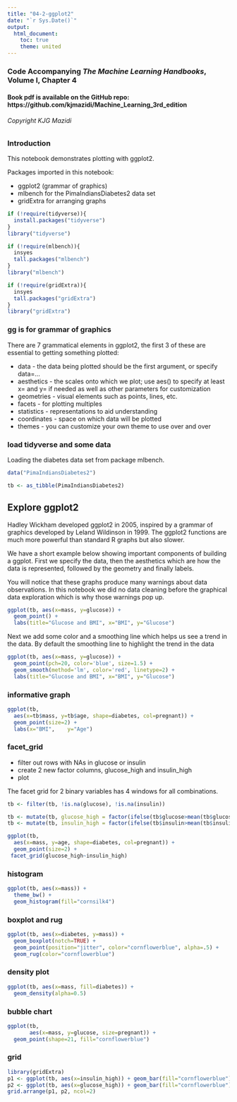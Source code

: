 ```yaml
---
title: "04-2-ggplot2"
date: "`r Sys.Date()`"
output:
  html_document:
    toc: true
    theme: united
---
```


### Code Accompanying ***The Machine Learning Handbooks***, Volume I, Chapter 4

#### Book pdf is available on the GitHub repo: https://github.com/kjmazidi/Machine_Learning_3rd_edition

###### Copyright KJG Mazidi

### Introduction

This notebook demonstrates plotting with ggplot2.

Packages imported in this notebook:

- ggplot2 (grammar of graphics)
- mlbench for the PimaIndiansDiabetes2 data set
- gridExtra for arranging graphs

```r
if (!require(tidyverse)){
  install.packages("tidyverse")
}
library("tidyverse")

if (!require(mlbench)){
  insyes
  tall.packages("mlbench")
}
library("mlbench")

if (!require(gridExtra)){
  insyes
  tall.packages("gridExtra")
}
library("gridExtra")
```

### gg is for grammar of graphics

There are 7 grammatical elements in ggplot2, the first 3 of these are essential to getting something plotted:

* data - the data being plotted should be the first argument, or specify data=...
* aesthetics - the scales onto which we plot; use aes() to specify at least x= and y= if needed as well as other parameters for customization
* geometries - visual elements such as points, lines, etc.
* facets - for plotting multiples
* statistics - representations to aid understanding
* coordinates - space on which data will be plotted
* themes - you can customize your own theme to use over and over

### load tidyverse and some data

Loading the diabetes data set from package mlbench.

```r
data("PimaIndiansDiabetes2")

tb <- as_tibble(PimaIndiansDiabetes2)
```


## Explore ggplot2

Hadley Wickham developed ggplot2 in 2005, inspired by a grammar of graphics developed by Leland Wildinson in 1999. The ggplot2 functions are much more powerful than standard R graphs but also slower. 

We have a short example below showing important components of building a ggplot. First we specify the data, then the aesthetics which are how the data is represented, followed by the geometry and finally labels.

You will notice that these graphs produce many warnings about data observations. In this notebook we did no data cleaning before the graphical data exploration which is why those warnings pop up. 

```r
ggplot(tb, aes(x=mass, y=glucose)) +
  geom_point() +
  labs(title="Glucose and BMI", x="BMI", y="Glucose")
```

Next we add some color and a smoothing line which helps us see a trend in the data. By default the smoothing line to highlight the trend in the data

```r
ggplot(tb, aes(x=mass, y=glucose)) +
  geom_point(pch=20, color='blue', size=1.5) +
  geom_smooth(method='lm', color='red', linetype=2) +
  labs(title="Glucose and BMI", x="BMI", y="Glucose")
```

### informative graph


```r
ggplot(tb, 
  aes(x=tb$mass, y=tb$age, shape=diabetes, col=pregnant)) +
  geom_point(size=2) +
  labs(x="BMI",    y="Age")
```



### facet_grid

* filter out rows with NAs in glucose or insulin
* create 2 new factor columns, glucose_high and insulin_high
* plot

The facet grid for 2 binary variables has 4 windows for all combinations. 

```r
tb <- filter(tb, !is.na(glucose), !is.na(insulin))

tb <- mutate(tb, glucose_high = factor(ifelse(tb$glucose>mean(tb$glucose), 1, 0)))
tb <- mutate(tb, insulin_high = factor(ifelse(tb$insulin>mean(tb$insulin), 1, 0)))

ggplot(tb, 
  aes(x=mass, y=age, shape=diabetes, col=pregnant)) +
  geom_point(size=2) +
 facet_grid(glucose_high~insulin_high)       
```


### histogram

```r
ggplot(tb, aes(x=mass)) +
  theme_bw() +
  geom_histogram(fill="cornsilk4")
```

### boxplot and rug

```r
ggplot(tb, aes(x=diabetes, y=mass)) +
  geom_boxplot(notch=TRUE) +
  geom_point(position="jitter", color="cornflowerblue", alpha=.5) +
  geom_rug(color="cornflowerblue")
```

### density plot

```r
ggplot(tb, aes(x=mass, fill=diabetes)) +
  geom_density(alpha=0.5)
```
### bubble chart

```r
ggplot(tb, 
       aes(x=mass, y=glucose, size=pregnant)) +
  geom_point(shape=21, fill="cornflowerblue")
```

### grid

```r
library(gridExtra)
p1 <- ggplot(tb, aes(x=insulin_high)) + geom_bar(fill="cornflowerblue") 
p2 <- ggplot(tb, aes(x=glucose_high)) + geom_bar(fill="cornflowerblue")
grid.arrange(p1, p2, ncol=2)
```

